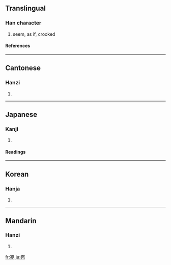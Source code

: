 ==Translingual==
===Han character===
{{Han char|rn=40|rad=宀|as=05|sn=8|four=3021<sub>2</sub>|canj=十弓戈山 (JNIU)}}
# seem, as if, crooked
====References====
{{Han ref|kx=0284.010|dkj=07110|dj=0561.010|hdz=20922.050|uh=5B9B|ud=23451|bh=A97B|bd=43387}}
----
==Cantonese==
===Hanzi===
{{yue-hanzi|jyut=|y=yun2}}
# {{defn|Cantonese}}
----
==Japanese==
===Kanji===
{{ja-kanji|grade=|rs=宀05}}
# {{defn|Japanese}} 
====Readings====
{{ja-readings|on=[[えん]] (en)|kun=[[あたかも]] (atakamo), [[あて]] (ate), [[ずつ]] (zutsu)}}
----
==Korean==
===Hanja===
{{ko-hanja|hangeul=[[완]], [[원]]|rv=wan, won|mr=wan, wŏn}}
# {{defn|Korean}}
----
==Mandarin==
===Hanzi===
{{cmn-hanzi|pin=[[wǎn]] ([[wan3]])|wg=wan<sup>3</sup>}}
# {{defn|Mandarin}}

[[fr:宛]]
[[ja:宛]]